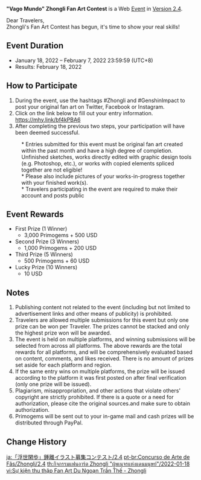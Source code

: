 {{Event
|name              = "Vago Mundo" Zhongli Fan Art Contest 2022-01-18
|image             = Vago Mundo Zhongli Fan Art Contest 2022-01-18.png
|type              = Web
|group             = Submission
|group2            = Fanart
|time_known        = yes
|time_start        = 2022-01-18 12:00:00
|time_start_offset = GMT+8
|time_end          = 2022-02-07 23:59:59
|time_end_offset   = GMT+8
|link              = https://genshin.hoyoverse.com/en/news/detail/18726
}}
'''"Vago Mundo" Zhongli Fan Art Contest''' is a Web [[Event]] in [[Version 2.4]].

Dear Travelers,<br>
Zhongli's Fan Art Contest has begun, it's time to show your real skills!

==Event Duration==
* January 18, 2022 – February 7, 2022 23:59:59 (UTC+8)
* Results: February 18, 2022

==How to Participate==
# During the event, use the hashtags #Zhongli and #GenshinImpact to post your original fan art on Twitter, Facebook or Instagram.
# Click on the link below to fill out your entry information.<br>https://mhy.link/bf4kPBA6
# After completing the previous two steps, your participation will have been deemed successful.
:<nowiki>*</nowiki> Entries submitted for this event must be original fan art created within the past month and have a high degree of completion. Unfinished sketches, works directly edited with graphic design tools (e.g. Photoshop, etc.), or works with copied elements spliced together are not eligible!
:<nowiki>*</nowiki> Please also include pictures of your works-in-progress together with your finished work(s).
:<nowiki>*</nowiki> Travelers participating in the event are required to make their account and posts public

==Event Rewards==
* First Prize (1 Winner)
** 3,000 Primogems + 500 USD
* Second Prize (3 Winners)
** 1,000 Primogems + 200 USD
* Third Prize (5 Winners)
** 500 Primogems + 60 USD
* Lucky Prize (10 Winners)
** 10 USD

==Notes==
# Publishing content not related to the event (including but not limited to advertisement links and other means of publicity) is prohibited.
# Travelers are allowed multiple submissions for this event but only one prize can be won per Traveler. The prizes cannot be stacked and only the highest prize won will be awarded.
# The event is held on multiple platforms, and winning submissions will be selected from across all platforms. The above rewards are the total rewards for all platforms, and will be comprehensively evaluated based on content, comments, and likes received. There is no amount of prizes set aside for each platform and region.
# If the same entry wins on multiple platforms, the prize will be issued according to the platform it was first posted on after final verification (only one prize will be issued).
# Plagiarism, misappropriation, and other actions that violate others' copyright are strictly prohibited. If there is a quote or a need for authorization, please cite the original sources.and make sure to obtain authorization.
# Primogems will be sent out to your in-game mail and cash prizes will be distributed through PayPal.

==Change History==
{{Change History|2.4}}

[[ja:「浮世閑歩」鍾離イラスト募集コンテスト/2.4]]
[[pt-br:Concurso de Arte de Fãs/Zhongli/2.4]]
[[th:กิจกรรมแฟนอาร์ต Zhongli "ผู้พเนจรแห่งแดนมนุษย์"/2022-01-18]]
[[vi:Sự kiện thu thập Fan Art Du Ngoạn Trần Thế - Zhongli]]